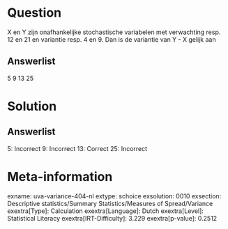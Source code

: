 Question
========

X en Y zijn onafhankelijke stochastische variabelen met verwachting
resp. 12 en 21 en variantie resp. 4 en 9. Dan is de variantie van Y - X
gelijk aan

Answerlist
----------

5
9
13
25

Solution
========

Answerlist
----------

5: Incorrect
9: Incorrect
13: Correct
25: Incorrect

Meta-information
================
exname: uva-variance-404-nl
extype: schoice
exsolution: 0010
exsection: Descriptive statistics/Summary Statistics/Measures of Spread/Variance
exextra[Type]: Calculation
exextra[Language]: Dutch
exextra[Level]: Statistical Literacy
exextra[IRT-Difficulty]: 3.229
exextra[p-value]: 0.2512
